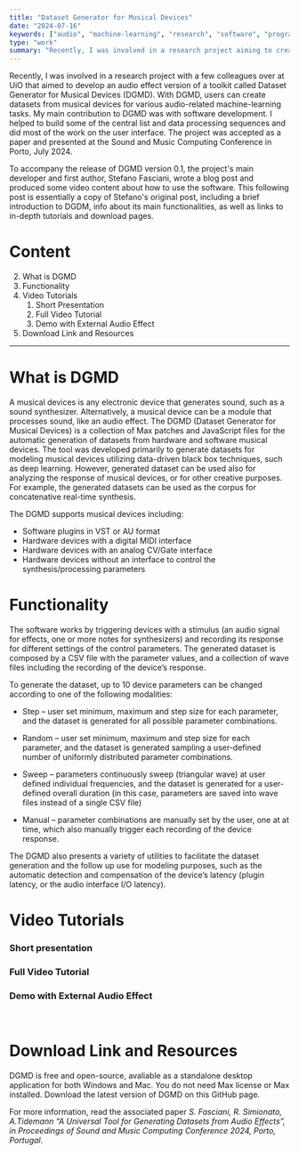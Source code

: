 ```yaml
---
title: "Dataset Generator for Musical Devices"
date: "2024-07-16"
keywords: ["audio", "machine-learning", "research", "software", "programming", "max", "javascript", "midi", "realtime", "mapping"]
type: "work"
summary: "Recently, I was involved in a research project aiming to create software to generate datasets from musical devices for audio-related machine-learning tasks. This post takes a closer look at the Dataset Generator for Musical Devices (DGMD), including links to in-depth tutorials and download pages. Original post by Stefano Fasciani."
---
```


<MyImage src="dgmd-overview.png" alt="DGMD software main UI" caption="User interface of the audio effect version of Dataset Generator for Musical Devices (DGMD)" isExpandable={true} />

Recently, I was involved in a research project with a few colleagues over at UiO that aimed to develop an audio effect version of a toolkit called Dataset Generator for Musical Devices (DGMD). With DGMD, users can create datasets from musical devices for various audio-related machine-learning tasks. My main contribution to DGMD was with software development. I helped to build some of the central list and data processing sequences and did most of the work on the user interface. The project was accepted as a paper and presented at the <MyLink href="https://smcnetwork.org/">Sound and Music Computing Conference</MyLink> in Porto, July 2024.

To accompany the release of DGMD version 0.1, the project's main developer and first author, Stefano Fasciani, wrote a blog post and produced some video content about how to use the software. This following post is essentially a copy of <MyLink href="https://stefanofasciani.com/2023/09/17/dataset-generator-for-musical-devices-effects/">Stefano's original post</MyLink>, including a brief introduction to DGDM, info about its main functionalities, as well as links to in-depth tutorials and download pages.

# Content

2. <MyLink type="toc" href="#what-is-dgmd">What is DGMD</MyLink>
3. <MyLink type="toc" href="#functionality">Functionality</MyLink>
4. <MyLink type="toc" href="#video-tutorials">Video Tutorials</MyLink>
   1. <MyLink type="toc" href="#short-presentation">Short Presentation</MyLink>
   2. <MyLink type="toc" href="#full-video-tutorial">Full Video Tutorial</MyLink>
   3. <MyLink type="toc" href="#demo-with-external-audio-effect">Demo with External Audio Effect</MyLink>
5. <MyLink type="toc" href="#download-link-and-resources">Download Link and Resources</MyLink>

---

# What is DGMD

A musical devices is any electronic device that generates sound, such as a sound synthesizer. Alternatively, a musical device can be a module that processes sound, like an audio effect. The DGMD (Dataset Generator for Musical Devices) is a collection of Max patches and JavaScript files for the automatic generation of datasets from hardware and software musical devices. The tool was developed primarily to generate datasets for modeling musical devices utilizing data-driven black box techniques, such as deep learning. However, generated dataset can be used also for analyzing the response of musical devices, or for other creative purposes. For example, the generated datasets can be used as the corpus for concatenative real-time synthesis.

The DGMD supports musical devices including:

- Software plugins in VST or AU format
- Hardware devices with a digital MIDI interface
- Hardware devices with an analog CV/Gate interface
- Hardware devices without an interface to control the synthesis/processing parameters

# Functionality

The software works by triggering devices with a stimulus (an audio signal for effects, one or more notes for synthesizers) and recording its response for different settings of the control parameters. The generated dataset is composed by a CSV file with the parameter values, and a collection of wave files including the recording of the device’s response.

To generate the dataset, up to 10 device parameters can be changed according to one of the following modalities:

- Step – user set minimum, maximum and step size for each parameter, and the dataset is generated for all possible parameter combinations.

- Random – user set minimum, maximum and step size for each parameter, and the dataset is generated sampling a user-defined number of uniformly distributed parameter combinations.

- Sweep – parameters continuously sweep (triangular wave) at user defined individual frequencies, and the dataset is generated for a user-defined overall duration (in this case, parameters are saved into wave files instead of a single CSV file)

- Manual – parameter combinations are manually set by the user, one at at time, which also manually trigger each recording of the device response.

The DGMD also presents a variety of utilities to facilitate the dataset generation and the follow up use for modeling purposes, such as the automatic detection and compensation of the device’s latency (plugin latency, or the audio interface I/O latency).

# Video Tutorials

### Short presentation

<MySpotifyPlayer embedUrl="https://www.youtube.com/embed/JBqiSYhKdqw?si=UO22ZM44lYnaIKPn" />

### Full Video Tutorial

<MySpotifyPlayer embedUrl="https://www.youtube.com/embed/idbwOFVlEQI?si=vD_FsAzlogvvKBQv" />

### Demo with External Audio Effect

<MySpotifyPlayer embedUrl="https://www.youtube.com/embed/lHm2h8GAUvA?si=7ofowlvYknlDRzJf" />

<br />

# Download Link and Resources

DGMD is free and open-source, avaliable as a standalone desktop application for both Windows and Mac. You do not need Max license or Max installed. Download the latest version of DGMD on <MyLink href="https://github.com/stefanofasciani/DGMD/releases">this GitHub page</MyLink>.

For more information, read the associated paper _S. Fasciani, R. Simionato, A.Tidemann “A Universal Tool for Generating Datasets from Audio Effects”, in Proceedings of Sound and Music Computing Conference 2024, Porto, Portugal._
